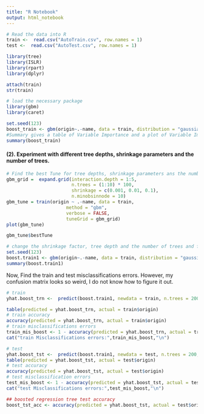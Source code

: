 ```yaml
---
title: "R Notebook"
output: html_notebook
---
```


```r
# Read the data into R
train <-  read.csv("AutoTrain.csv", row.names = 1)
test <-  read.csv("AutoTest.csv", row.names = 1)
```
```r
library(tree)
library(ISLR)
library(rpart)
library(dplyr)
```
```r
attach(train)
str(train)
```
```r
# load the necessary package
library(gbm)
library(caret)
```
```r
set.seed(123)
boost_train <- gbm(origin~.-name, data = train, distribution = "gaussian")
#Summary gives a table of Variable Importance and a plot of Variable Importance
summary(boost_train)
```
#### (2). Experiment with different tree depths, shrinkage parameters and the number of trees.
```r
# Find the best Tune for tree depths, shrinkage parameters ans the number of trees
gbm_grid =  expand.grid(interaction.depth = 1:5,
                        n.trees = (1:10) * 100,
                        shrinkage = c(0.001, 0.01, 0.1),
                        n.minobsinnode = 10)
gbm_tune = train(origin ~ .-name, data = train,
                      method = "gbm",
                      verbose = FALSE,
                      tuneGrid = gbm_grid)
plot(gbm_tune)
```
```r
gbm_tune$bestTune
```
```r
# change the shrinkage factor, tree depth and the number of trees and fit the training set.
set.seed(123)
boost.train1 <- gbm(origin~.-name, data = train, distribution = "gaussian", n.trees = 200, interaction.depth = 2, shrinkage = 0.1)
summary(boost.train1)
```
Now, Find the train and test misclassifications errors.
However, my confusion matrix looks so weird, I do not know how to figure it out.

```r
# train
yhat.boost_trn <-  predict(boost.train1, newdata = train, n.trees = 200, "response")

table(predicted = yhat.boost_trn, actual = train$origin)
# train accuracy
accuracy(predicted = yhat.boost_trn, actual = train$origin)
# train misclassifications errors
train_mis_boost <- 1 - accuracy(predicted = yhat.boost_trn, actual = train$origin)
cat("train Misclassifications errors:",train_mis_boost,"\n")

# test
yhat.boost_tst <-  predict(boost.train1, newdata = test, n.trees = 200, "response")
table(predicted = yhat.boost_tst, actual = test$origin)
# test accuracy
accuracy(predicted = yhat.boost_tst, actual = test$origin)
# test misclassification errors
test_mis_boost <- 1 - accuracy(predicted = yhat.boost_tst, actual = test$origin)
cat("test Misclassifications errors:",test_mis_boost,"\n")

## boosted regression tree test accuracy
boost_tst_acc <- accuracy(predicted = yhat.boost_tst, actual = test$origin)
```